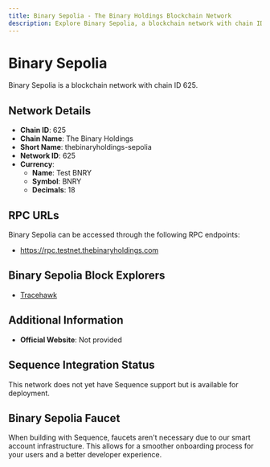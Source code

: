 ```yaml
--- 
title: Binary Sepolia - The Binary Holdings Blockchain Network
description: Explore Binary Sepolia, a blockchain network with chain ID 625. Learn about its native currency, Test BNRY, and how to interact with the network.
---
```


# Binary Sepolia

Binary Sepolia is a blockchain network with chain ID 625.

## Network Details

- **Chain ID**: 625
- **Chain Name**: The Binary Holdings
- **Short Name**: thebinaryholdings-sepolia
- **Network ID**: 625
- **Currency**: 
  - **Name**: Test BNRY
  - **Symbol**: BNRY
  - **Decimals**: 18

## RPC URLs

Binary Sepolia can be accessed through the following RPC endpoints:

- https://rpc.testnet.thebinaryholdings.com

## Binary Sepolia Block Explorers

- [Tracehawk](https://explorer.sepolia.thebinaryholdings.com)

## Additional Information

- **Official Website**: Not provided

## Sequence Integration Status

This network does not yet have Sequence support but is available for deployment.

## Binary Sepolia Faucet

When building with Sequence, faucets aren't necessary due to our smart account infrastructure. This allows for a smoother onboarding process for your users and a better developer experience.
